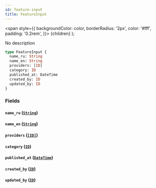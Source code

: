 ```yaml
---
id: feature-input
title: FeatureInput
---
```


<span
style={{
      backgroundColor: color,
      borderRadius: '2px',
      color: '#fff',
      padding: '0.2rem',
    }}>
{children}
</span>
);

No description

```graphql
type FeatureInput {
  name_ru: String
  name_en: String
  providers: [ID]
  category: ID
  published_at: DateTime
  created_by: ID
  updated_by: ID
}
```

### Fields

#### `name_ru` ([`String`](/v1/scalars/string))

#### `name_en` ([`String`](/v1/scalars/string))

#### `providers` ([`[ID]`](/v1/scalars/id))

#### `category` ([`ID`](/v1/scalars/id))

#### `published_at` ([`DateTime`](/v1/scalars/date-time))

#### `created_by` ([`ID`](/v1/scalars/id))

#### `updated_by` ([`ID`](/v1/scalars/id))
